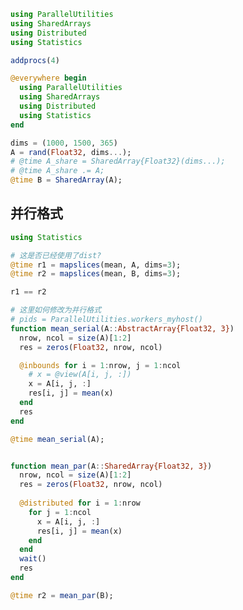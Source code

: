 ```julia
using ParallelUtilities
using SharedArrays
using Distributed
using Statistics
```

```julia
addprocs(4)
```

```julia
@everywhere begin
  using ParallelUtilities
  using SharedArrays
  using Distributed
  using Statistics
end
```


```julia
dims = (1000, 1500, 365)
A = rand(Float32, dims...);
# @time A_share = SharedArray{Float32}(dims...);
# @time A_share .= A;
@time B = SharedArray(A);
```

## 并行格式

```julia
using Statistics

# 这是否已经使用了dist?
@time r1 = mapslices(mean, A, dims=3);
@time r2 = mapslices(mean, B, dims=3);

r1 == r2
```

```julia
# 这里如何修改为并行格式
# pids = ParallelUtilities.workers_myhost()
function mean_serial(A::AbstractArray{Float32, 3}) 
  nrow, ncol = size(A)[1:2]
  res = zeros(Float32, nrow, ncol)

  @inbounds for i = 1:nrow, j = 1:ncol
    # x = @view(A[i, j, :])
    x = A[i, j, :]
    res[i, j] = mean(x)
  end
  res
end

@time mean_serial(A);
```

```julia
```


```julia
function mean_par(A::SharedArray{Float32, 3})
  nrow, ncol = size(A)[1:2]
  res = zeros(Float32, nrow, ncol)
  
  @distributed for i = 1:nrow
    for j = 1:ncol
      x = A[i, j, :]
      res[i, j] = mean(x)
    end
  end
  wait()
  res
end

@time r2 = mean_par(B);
```

```julia
```
